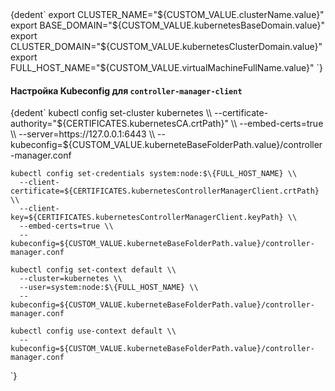 


<CodeBlock language="bash">
  {dedent`
    export CLUSTER_NAME="${CUSTOM_VALUE.clusterName.value}"
    export BASE_DOMAIN="${CUSTOM_VALUE.kubernetesBaseDomain.value}"
    export CLUSTER_DOMAIN="${CUSTOM_VALUE.kubernetesClusterDomain.value}"
    export FULL_HOST_NAME="${CUSTOM_VALUE.virtualMachineFullName.value}"
  `}
</CodeBlock>

#### Настройка Kubeconfig для `controller-manager-client`
<CodeBlock language="bash">
  {dedent`
    kubectl config set-cluster kubernetes \\
      --certificate-authority="${CERTIFICATES.kubernetesCA.crtPath}" \\
      --embed-certs=true \\
      --server=https://127.0.0.1:6443 \\
      --kubeconfig=${CUSTOM_VALUE.kuberneteBaseFolderPath.value}/controller-manager.conf

    kubectl config set-credentials system:node:$\{FULL_HOST_NAME} \\
      --client-certificate=${CERTIFICATES.kubernetesControllerManagerClient.crtPath} \\
      --client-key=${CERTIFICATES.kubernetesControllerManagerClient.keyPath} \\
      --embed-certs=true \\
      --kubeconfig=${CUSTOM_VALUE.kuberneteBaseFolderPath.value}/controller-manager.conf

    kubectl config set-context default \\
      --cluster=kubernetes \\
      --user=system:node:$\{FULL_HOST_NAME} \\
      --kubeconfig=${CUSTOM_VALUE.kuberneteBaseFolderPath.value}/controller-manager.conf

    kubectl config use-context default \\
      --kubeconfig=${CUSTOM_VALUE.kuberneteBaseFolderPath.value}/controller-manager.conf
  `}
</CodeBlock>

